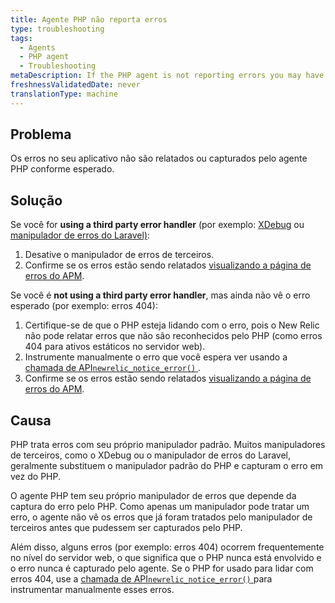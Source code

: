```yaml
---
title: Agente PHP não reporta erros
type: troubleshooting
tags:
  - Agents
  - PHP agent
  - Troubleshooting
metaDescription: If the PHP agent is not reporting errors you may have to disable third party error handler or manually instrument the error using the agent API
freshnessValidatedDate: never
translationType: machine
---
```


## Problema

Os erros no seu aplicativo não são relatados ou capturados pelo agente PHP conforme esperado.

## Solução

Se você for <DNT>**using a third party error handler**</DNT> (por exemplo: [XDebug](https://xdebug.org/) ou [manipulador de erros do Laravel)](https://laravel.com/docs/5.2/errors):

1. Desative o manipulador de erros de terceiros.
2. Confirme se os erros estão sendo relatados [visualizando a página de erros do APM](/docs/apm/applications-menu/events/view-apm-error-analytics).

Se você é <DNT>**not using a third party error handler**</DNT>, mas ainda não vê o erro esperado (por exemplo: erros 404):

1. Certifique-se de que o PHP esteja lidando com o erro, pois o New Relic não pode relatar erros que não são reconhecidos pelo PHP (como erros 404 para ativos estáticos no servidor web).
2. Instrumente manualmente o erro que você espera ver usando a [chamada de API`newrelic_notice_error()` ](/docs/agents/php-agent/php-agent-api/newrelic_notice_error).
3. Confirme se os erros estão sendo relatados [visualizando a página de erros do APM](/docs/apm/applications-menu/events/view-apm-error-analytics).

## Causa

PHP trata erros com seu próprio manipulador padrão. Muitos manipuladores de terceiros, como o XDebug ou o manipulador de erros do Laravel, geralmente substituem o manipulador padrão do PHP e capturam o erro em vez do PHP.

O agente PHP tem seu próprio manipulador de erros que depende da captura do erro pelo PHP. Como apenas um manipulador pode tratar um erro, o agente não vê os erros que já foram tratados pelo manipulador de terceiros antes que pudessem ser capturados pelo PHP.

Além disso, alguns erros (por exemplo: erros 404) ocorrem frequentemente no nível do servidor web, o que significa que o PHP nunca está envolvido e o erro nunca é capturado pelo agente. Se o PHP for usado para lidar com erros 404, use a [chamada de API`newrelic_notice_error()` ](/docs/agents/php-agent/php-agent-api/newrelic_notice_error)para instrumentar manualmente esses erros.